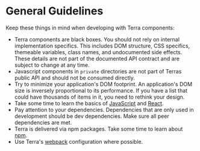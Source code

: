 # General Guidelines

Keep these things in mind when developing with Terra components:

* Terra components are black boxes. You should not rely on internal implementation specifics. This includes DOM structure, CSS specifics, themeable variables, class names, and undocumented side effects. These details are not part of the documented API contract and are subject to change at any time.
* Javascript components in `private` directories are not part of Terras public API and should not be consumed directly.
* Try to minimize your application's DOM footprint. An application's DOM size is inversely proportional to its performance. If you have a list that could have thousands of items in it, you need to rethink your design.
* Take some time to learn the basics of [JavaScript](https://developer.mozilla.org/en-US/docs/Web/JavaScript) and [React](https://reactjs.org/tutorial/tutorial.html).
* Pay attention to your dependencies. Dependencies that are only used in development should be dev dependencies. Make sure all peer dependencies are met.
* Terra is delivered via npm packages. Take some time to learn about [npm](https://docs.npmjs.com/about-npm/).
* Use Terra's [webpack](/dev_environment/terra-ui/webpack) configuration where possible.
